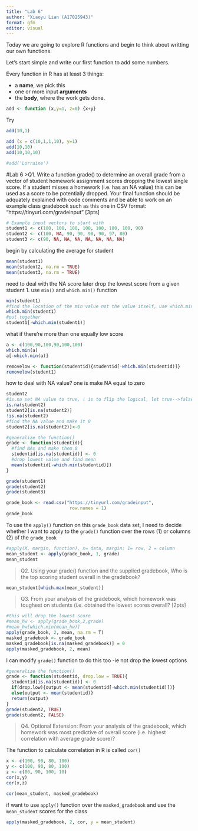 ```yaml
---
title: "Lab 6"
author: "Xiaoyu Lian (A17025943)"
format: gfm
editor: visual
---
```


Today we are going to explore R functions and begin to think about writting our own functions.

Let's start simple and write our first function to add some numbers.

Every function in R has at least 3 things:

-   a **name**, we pick this
-   one or more input **arguments**
-   the **body**, where the work gets done.

```r
add <- function (x,y=1, z=0) {x+y}
```

Try

```r
add(10,1)
```

```r
add (x = c(10,1,1,10), y=1)
add(10,10)
add(10,10,10)
```

```r
#add('Lorraine')
```

#Lab 6 \>Q1. Write a function grade() to determine an overall grade from a vector of student homework assignment scores dropping the lowest single score. If a student misses a homework (i.e. has an NA value) this can be used as a score to be potentially dropped. Your final function should be adquately explained with code comments and be able to work on an example class gradebook such as this one in CSV format: “https://tinyurl.com/gradeinput” \[3pts\]

```r
# Example input vectors to start with
student1 <- c(100, 100, 100, 100, 100, 100, 100, 90)
student2 <- c(100, NA, 90, 90, 90, 90, 97, 80)
student3 <- c(90, NA, NA, NA, NA, NA, NA, NA)
```

begin by calculating the average for student

```r
mean(student1)
mean(student2, na.rm = TRUE)
mean(student3, na.rm = TRUE)
```

need to deal with the NA score later drop the lowest score from a given student 1. use `min()` and `which.min()` function

```r
min(student1)
#find the location of the min value not the value itself, use which.min()
which.min(student1)
#put together
student1[-which.min(student1)]
```

what if there're more than one equally low score

```r
a <- c(100,90,100,90,100,100)
which.min(a)
a[-which.min(a)]
```

```r
removelow <- function(studentid){studentid[-which.min(studentid)]}
removelow(student1)
```

how to deal with NA value? one is make NA equal to zero

```r
student2
#is.na set NA value to true, ! is to flip the logical, let true-->false
is.na(student2)
student2[is.na(student2)]
!is.na(student2)
#find the NA value and make it 0
student2[is.na(student2)]<-0
```

```r
#generalize the function()
grade <- function(studentid){
  #find NAs and make them 0
  studentid[is.na(studentid)] <- 0
  #drop lowest value and find mean
  mean(studentid[-which.min(studentid)])
}

grade(student1)
grade(student2)
grade(student3)
```

```r
grade_book <- read.csv("https://tinyurl.com/gradeinput",
                        row.names = 1)
grade_book
```

To use the `apply()` function on this `grade_book` data set, I need to decide whether I want to apply to the `grade()` function over the rows (1) or columns (2) of the `grade_book`

```r
#apply(X, margin, function), x= data, margin: 1= row, 2 = column
mean_student <- apply(grade_book, 1, grade)
mean_student
```

> Q2. Using your grade() function and the supplied gradebook, Who is the top scoring student overall in the gradebook?

```r
mean_student[which.max(mean_student)]
```

> Q3. From your analysis of the gradebook, which homework was toughest on students (i.e. obtained the lowest scores overall? \[2pts\]

```r
#this will drop the lowest score 
#mean_hw <- apply(grade_book,2,grade)
#mean_hw[which.min(mean_hw)]
apply(grade_book, 2, mean, na.rm = T)
masked_gradebook <- grade_book
masked_gradebook[is.na(masked_gradebook)] = 0
apply(masked_gradebook, 2, mean)
```

I can modify `grade()` function to do this too -ie not drop the lowest options

```r
#generalize the function()
grade <- function(studentid, drop.low = TRUE){
  studentid[is.na(studentid)] <- 0
  if(drop.low){output <- mean(studentid[-which.min(studentid)])}
  else{output <- mean(studentid)}
  return(output)
}
grade(student2, TRUE)
grade(student2, FALSE)
```

> Q4. Optional Extension: From your analysis of the gradebook, which homework was most predictive of overall score (i.e. highest correlation with average grade score)?

The function to calculate correlation in R is called `cor()`

```r
x <- c(100, 90, 80, 100)
y <- c(100, 90, 80, 100)
z <- c(80, 90, 100, 10)
cor(x,y)
cor(x,z)
```

```r
cor(mean_student, masked_gradebook)
```

if want to use `apply()` function over the `masked_gradebook` and use the `mean_student` scores for the class

```r
apply(masked_gradebook, 2, cor, y = mean_student)
```
